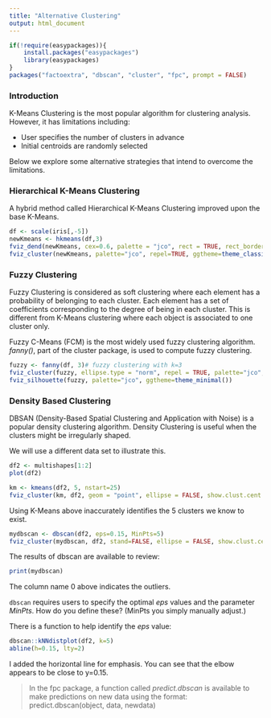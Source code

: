 ```yaml
---
title: "Alternative Clustering"
output: html_document
---
```


```r
if(!require(easypackages)){
    install.packages("easypackages")
    library(easypackages)
}
packages("factoextra", "dbscan", "cluster", "fpc", prompt = FALSE)
```

### Introduction

K-Means Clustering is the most popular algorithm for clustering analysis.  However, it has limitations including:

- User specifies the number of clusters in advance
- Initial centroids are randomly selected

Below we explore some alternative strategies that intend to overcome the limitations.

### Hierarchical K-Means Clustering

A hybrid method called Hierarchical K-Means Clustering improved upon the base K-Means.

```r
df <- scale(iris[,-5])
newKmeans <- hkmeans(df,3)
fviz_dend(newKmeans, cex=0.6, palette = "jco", rect = TRUE, rect_border = "jco", rect_fill = TRUE)
fviz_cluster(newKmeans, palette="jco", repel=TRUE, ggtheme=theme_classic())
```

### Fuzzy Clustering

Fuzzy Clustering is considered as soft clustering where each element has  a probability of belonging to each cluster.  Each element has a set of coefficients corresponding to the degree of being in each cluster.  This is different from K-Means clustering where each object is associated to one cluster only.

Fuzzy C-Means (FCM) is the most widely used fuzzy clustering algorithm.  *fanny()*, part of the cluster package, is used to compute fuzzy clustering.

```r
fuzzy <- fanny(df, 3)# fuzzy clustering with k=3
fviz_cluster(fuzzy, ellipse.type = "norm", repel = TRUE, palette="jco", ggtheme=theme_classic(), lengend="right")
fviz_silhouette(fuzzy, palette="jco", ggtheme=theme_minimal())
```

### Density Based Clustering

DBSAN (Density-Based Spatial Clustering and Application with Noise) is a popular density clustering algorithm.  Density Clustering is useful when the clusters might be irregularly shaped.

We will use a different data set to illustrate this.

```r
df2 <- multishapes[1:2]
plot(df2)

km <- kmeans(df2, 5, nstart=25)
fviz_cluster(km, df2, geom = "point", ellipse = FALSE, show.clust.cent = FALSE, palette="jco", ggtheme=theme_classic())
```

Using K-Means above inaccurately identifies the 5 clusters we know to exist.

```r
mydbscan <- dbscan(df2, eps=0.15, MinPts=5)
fviz_cluster(mydbscan, df2, stand=FALSE, ellipse = FALSE, show.clust.cent = FALSE, geom = "point", palette="jco", ggtheme=theme_classic())
```

The results of dbscan are available to review:
```r
print(mydbscan)
```
The column name 0 above indicates the outliers.

`dbscan` requires users to specify the optimal *eps* values and the parameter *MinPts*.  How do you define these?  (MinPts you simply manually adjust.)

There is a function to help identify the *eps* value:

```r
dbscan::kNNdistplot(df2, k=5)
abline(h=0.15, lty=2)
```

I added the horizontal line for emphasis.  You can see that the elbow appears to be close to y=0.15.

> In the fpc package, a function called *predict.dbscan* is available to make predictions on new data using the format:  predict.dbscan(object, data, newdata)

